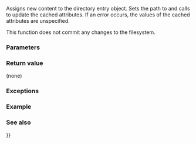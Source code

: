 {{cpp/filesystem/directory_entry/title|assign}}
{{cpp/filesystem/directory_entry/navbar}}
{{dcl begin}}
{{dcl|num=1|since=c++17|1=
void assign( const std::filesystem::path&amp; p );
}}
{{dcl|num=2|since=c++17|1=
void assign( const std::filesystem::path&amp; p, std::error_code&amp; ec );
}}
{{dcl end}}

Assigns new content to the directory entry object. Sets the path to {{c|p}} and calls {{rlpt|refresh}} to update the cached attributes. If an error occurs, the values of the cached attributes are unspecified.

This function does not commit any changes to the filesystem.

===Parameters===
{{par begin}}
{{par|p|path to the filesystem object to which the directory entry will refer}}
{{par|ec|out-parameter for error reporting in the non-throwing overload}}
{{par end}}

===Return value===
(none)

===Exceptions===
{{cpp/filesystem/error_handling|p|throw=1/2}}

===Example===
{{example|code=
#include &lt;filesystem&gt;
#include &lt;fstream&gt;
#include &lt;iostream&gt;

void print_entry_info(const std::filesystem::directory_entry&amp; entry)
{
    if (std::cout &lt;&lt; "The entry " &lt;&lt; entry; not entry.exists())
    {
        std::cout &lt;&lt; " does not exists on the file system\n";
        return;
    }
    std::cout &lt;&lt; " is ";
    if (entry.is_directory())
        std::cout &lt;&lt; "a directory\n";
    if (entry.is_regular_file())
        std::cout &lt;&lt; "a regular file\n";
    /*...*/
}

int main()
{
    std::filesystem::current_path(std::filesystem::temp_directory_path());

    std::filesystem::directory_entry entry{std::filesystem::current_path()};
    print_entry_info(entry);

    std::filesystem::path name{"cppreference.html"};
    std::ofstream{name} &lt;&lt; "C++";

    std::cout &lt;&lt; "entry.assign();\n";
    entry.assign(entry/name);
    print_entry_info(entry);

    std::cout &lt;&lt; "remove(entry);\n";
    std::filesystem::remove(entry);
    print_entry_info(entry); // the entry still contains old "state"

    std::cout &lt;&lt; "entry.assign();\n";
    entry.assign(entry); // or just call entry.refresh()
    print_entry_info(entry);
}
|p=true
|output=
The entry "/tmp" is a directory
entry.assign();
The entry "/tmp/cppreference.html" is a regular file
remove(entry);
The entry "/tmp/cppreference.html" is a regular file
entry.assign();
The entry "/tmp/cppreference.html" does not exists on the file system
}}

===See also===
{{dsc begin}}
{{dsc inc|cpp/filesystem/directory_entry/dsc operator{{=}}}}
{{dsc end}}

{{langlinks|de|es|fr|it|ja|pt|ru|zh}}
